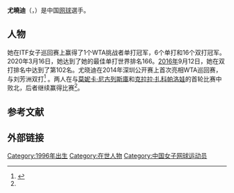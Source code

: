 {{Onesource|time=2020-11-13T14:12:23+00:00}}
{{Infobox tennis biography
| name                  = 尤晓迪
| image                 = You Xiaodi (14938798868).jpg
| caption               = [[2014年法國網球公開賽|2014年法國網球公開賽]]
| country               = {{CHN}}
| birth_date            = {{birth date and age|1996|05|12|df=yes}}
| birth_place           = {{CHN}}
| careerprizemoney      = $215,929
| singlesrecord         = {{tennis record|won=189|lost=137}}
| singlestitles         = 1 [[WTA_125K系列賽|WTA 125K]], 6 [[國際網球總會|ITF]]
| highestsinglesranking = No. 166 ([[2020年|2020年]]3月16日)
| currentsinglesranking = No. 171 (2020年8月31日)
| AustralianOpenjuniorresult = 
| FrenchOpenjuniorresult = 1R ({{tsl|en|2014 French Open – Girls' Singles||2014}})
| USOpenjuniorresult    = Q1 (2013)
| doublesrecord         = {{tennis record|won=156|lost=105}}
| doublestitles         = 16 ITF
| highestdoublesranking = {{no wrap|No. 102 ([[2016年|2016年]]9月12日)}}
| currentdoublesranking = No. 216 (2020年8月31日)
| AustralianOpenDoublesjuniorresult = 2R ({{tsl|en|2013 Australian Open – Girls' Doubles||2013}}, {{tsl|en|2014 Australian Open – Girls' Doubles||2014}})
| FrenchOpenDoublesjuniorresult = 2R ({{tsl|en|2014 French Open – Girls' Doubles||2014}})
| updated               = 2020年9月9日
|AustralianOpenresult=Q1 ({{tsl|en|2020 Australian Open – Women's Singles Qualifying||2020}})}}
'''尤曉迪'''（{{lang-en|You Xiaodi}}，{{bd|1996年|5月12日}}）是中国[[网球|网球]]選手。
==人物==
她在ITF女子巡回赛上赢得了1个WTA挑战者单打冠军，6个单打和16个双打冠军。 2020年3月16日，她达到了她的最佳单打世界排名166。[[2016年|2016年]]9月12日，她在双打排名中达到了第102名。尤晓迪在2014年深圳公开赛上首次亮相WTA巡回赛，与刘芳洲双打<ref name="WTA debut">{{cite web|url=http://www.wtatennis.com/SEWTATour-Archive/posting/2014/1063/MDD.pdf|title=Shenzen Open 2014|work=[[国际女子网球协会|Women's Tennis Association]]|accessdate=30 December 2013|archive-date=2016-03-12|archive-url=https://web.archive.org/web/20160312064048/http://www.wtatennis.com/SEWTATour-Archive/posting/2014/1063/MDD.pdf|dead-url=no}}</ref> 。两人在与[[莫妮卡·尼古列斯庫|莫妮卡·尼古列斯庫]]和[[克拉拉·扎科帕洛娃|克拉拉·扎科帕洛娃]]的首轮比赛中败北，后者继续赢得比赛<ref name="WTA debut"/>。
==参考文献==
{{Reflist}}
==外部链接==


[[Category:1996年出生|Category:1996年出生]]
[[Category:在世人物|Category:在世人物]]
[[Category:中国女子网球运动员|Category:中国女子网球运动员]]